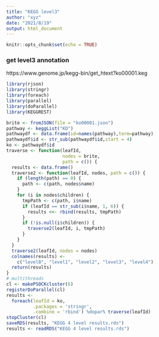 ```yaml
---
title: "KEGG level3"
author: "xyz"
date: "2021/8/19"
output: html_document
---
```


```r
knitr::opts_chunk$set(echo = TRUE)
```

### get level3 annotation

https://www.genome.jp/kegg-bin/get_htext?ko00001.keg

```r
library(rjson)
library(stringr)
library(foreach)
library(parallel)
library(doParallel)
library(KEGGREST)
```

```r
brite <- fromJSON(file = "ko00001.json")
pathway <- keggList("KO")
pathwaydf <- data.frame(id=names(pathway),term=pathway)
pathwaydf$id <- str_sub(pathwaydf$id,start = 4)
ko <- pathwaydf$id
traverse <- function(leafId,
                     nodes = brite,
                     path = c()) {
  results <- data.frame()
  traverse2 <- function(leafId, nodes, path = c()) {
    if (length(path) == 0) {
      path <- c(path, nodes$name)
    }
    for (i in nodes$children) {
      tmpPath <- c(path, i$name)
      if (leafId == str_sub(i$name, 1, 6)) {
        results <<- rbind(results, tmpPath)
      }
      if (!is.null(i$children)) {
        traverse2(leafId, i, tmpPath)
      }
    }
  }
  traverse2(leafId, nodes = nodes)
  colnames(results) <-
    c("level0", "level1", "level2", "level3", "level4")
  return(results)
}
# multithreads
cl <- makePSOCKcluster(6)
registerDoParallel(cl)
results <-
  foreach(leafId = ko,
          .packages = 'stringr',
          .combine = 'rbind') %dopar% traverse(leafId)
stopCluster(cl)
saveRDS(results, "KEGG 4 level results.rds")
results <- readRDS("KEGG 4 level results.rds")
```

